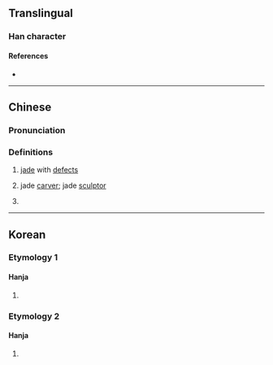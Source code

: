 {{also|㓘|玉}}
{{character info}}
==Translingual==

===Han character===
{{Han char|rn=96|rad=玉|as=00|sn=5|four=10104|canj=MGI,MIG,XXXMG|ids=⿷王丶,⿱一𡈽}}

====References====
* {{Han ref|kx=0727.010|dkj=20822|hdz=21101.020|uh=738A|ud=29578|bh=C9A7|bd=51623}}

----

==Chinese==
{{zh-forms|alt=㓘,珟,璛}}

===Pronunciation===
{{zh-pron
|m=sù
|c=suk1
|mc=y
|oc=y
|ma=
|cat=n,pn
}}

===Definitions===
{{zh-hanzi}}

# {{zh-hd}} [[jade]] with [[defect]]s
# {{zh-hd}} jade [[carver]]; jade [[sculptor]]
# {{surname|zh}}

----

==Korean==

===Etymology 1===

====Hanja====
{{ko-hanja|[[옥]] [[다듬다|다듬는]] [[장인]]|숙}}

# {{rfdef|ko}}

===Etymology 2===

====Hanja====
{{ko-hanja|구슬|옥}}

# {{rfdef|ko}}